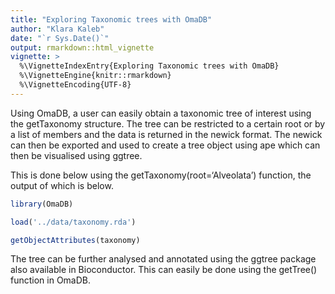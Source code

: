 ```yaml
---
title: "Exploring Taxonomic trees with OmaDB"
author: "Klara Kaleb"
date: "`r Sys.Date()`"
output: rmarkdown::html_vignette
vignette: >
  %\VignetteIndexEntry{Exploring Taxonomic trees with OmaDB}
  %\VignetteEngine{knitr::rmarkdown}
  %\VignetteEncoding{UTF-8}
---
```


Using OmaDB, a user can easily obtain a taxonomic tree of interest using the getTaxonomy structure. The tree can be restricted to a certain root or by a list of members and the data is returned in the newick format. The newick can then be exported and used to create a tree object using ape which can then be visualised using ggtree. 

This is done below using the getTaxonomy(root='Alveolata') function, the output of which is below.


```r
library(OmaDB)

load('../data/taxonomy.rda')

getObjectAttributes(taxonomy)


```

The tree can be further analysed and annotated using the ggtree package also available in Bioconductor. This can easily be done using the getTree() function in OmaDB.

